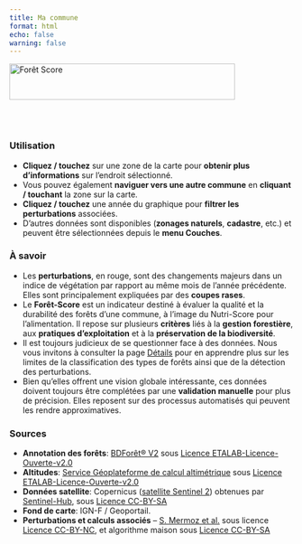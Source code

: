 ```yaml
---
title: Ma commune
format: html
echo: false
warning: false
---
```


<head>
    <meta charset="UTF-8">
    <script src="https://cdnjs.cloudflare.com/ajax/libs/leaflet/1.7.1/leaflet.js"></script>
    <link rel="stylesheet" href="https://cdnjs.cloudflare.com/ajax/libs/leaflet/1.7.1/leaflet.css" />
    <script src="https://cdn.jsdelivr.net/npm/chart.js"></script>
    <script src="https://unpkg.com/leaflet-control-geocoder/dist/Control.Geocoder.js"></script>
    <link rel="stylesheet" href="https://unpkg.com/leaflet-control-geocoder/dist/Control.Geocoder.css" />
    <link href="https://cdn.jsdelivr.net/npm/select2@4.1.0-rc.0/dist/css/select2.min.css" rel="stylesheet" />
    <script src="https://code.jquery.com/jquery-3.6.0.min.js"></script>
    <script src="https://cdn.jsdelivr.net/npm/select2@4.1.0-rc.0/dist/js/select2.min.js"></script>
    <script src="https://unpkg.com/georaster"></script>
    <script src="https://unpkg.com/georaster-layer-for-leaflet"></script>
    <script src="https://cdn.jsdelivr.net/npm/chart.js"></script>
</head>
<body>


<div id="foret-score-box">
  <img id="foret-score-img" src="" alt="Forêt Score" style="width: 400px; height: 64px;">
  <div id="foret-score-details"></div>
</div>

<br>
<div id="map" ></div>
<script src="mitan.js"></script>

<br>


<div class="info-box">
  <h3>Utilisation</h3>
  <ul>
    <li>__Cliquez / touchez__ sur une zone de la carte pour __obtenir plus d'informations__ sur l'endroit sélectionné.</li>
    <li>Vous pouvez également __naviguer vers une autre commune__ en __cliquant / touchant__ la zone sur la carte.</li>
    <li>__Cliquez / touchez__ une année du graphique pour __filtrer les perturbations__ associées.</li>
    <li>D'autres données sont disponibles (__zonages naturels__, __cadastre__, etc.) et peuvent être sélectionnées depuis le __menu Couches__.</li>
     
  </ul>
</div>

<div class="info-box">
  <h3>À savoir</h3>
  <ul>
  <li>Les <strong>perturbations</strong>, en rouge, sont des changements majeurs dans un indice de végétation par rapport au même mois de l'année précédente. Elles sont principalement expliquées par des <strong>coupes rases</strong>.</li>
  <li>Le <strong>Forêt-Score</strong> est un indicateur destiné à évaluer la qualité et la durabilité des forêts d’une commune, à l’image du Nutri-Score pour l’alimentation. Il repose sur plusieurs <strong>critères</strong> liés à la <strong>gestion forestière</strong>, aux <strong>pratiques d’exploitation</strong> et à la <strong>préservation de la biodiversité</strong>.</li>
  <li>
  Il est toujours judicieux de se questionner face à des données. Nous vous invitons à consulter la page <a href="details.html">Détails</a> pour en apprendre plus sur les limites de la classification des types de forêts ainsi que de la détection des perturbations.
  </li>
  <li>
    Bien qu'elles offrent une vision globale intéressante, ces données doivent toujours être complétées par une __validation manuelle__ pour plus de précision. Elles reposent sur des processus automatisés qui peuvent les rendre approximatives.
  </li>
  </ul>
</div>

<div class="info-box">
  <h3>Sources</h3>
  <ul>
    <li>
      <strong>Annotation des forêts</strong>:
      <a href="https://geoservices.ign.fr/bdforet" target="_blank" rel="noopener noreferrer">BDForêt® V2</a>
      sous
      <a href="https://www.etalab.gouv.fr/wp-content/uploads/2017/04/ETALAB-Licence-Ouverte-v2.0.pdf" target="_blank" rel="noopener noreferrer">Licence ETALAB-Licence-Ouverte-v2.0</a>
    </li>
    <li>
      <strong>Altitudes</strong>:
      <a href="https://geoservices.ign.fr/services-geoplateforme-altimetrie" target="_blank" rel="noopener noreferrer">Service Géoplateforme de calcul altimétrique</a>
      sous
      <a href="https://www.etalab.gouv.fr/wp-content/uploads/2017/04/ETALAB-Licence-Ouverte-v2.0.pdf" target="_blank" rel="noopener noreferrer">Licence ETALAB-Licence-Ouverte-v2.0</a>
    </li>
    <li>
      <strong>Données satellite</strong>:
      Copernicus (<a href="https://sentiwiki.copernicus.eu/web/s2-mission" target="_blank" rel="noopener noreferrer">satellite Sentinel 2</a>) obtenues par
      <a href="https://www.sentinel-hub.com/" target="_blank" rel="noopener noreferrer">Sentinel-Hub</a>,
      sous
      <a href="https://creativecommons.org/licenses/by/4.0/deed.fr" target="_blank" rel="noopener noreferrer">Licence CC-BY-SA</a>
    </li>
    <li>
      <strong>Fond de carte</strong>: IGN-F / Geoportail.
    </li>
    <li>
      <strong>Perturbations et calculs associés</strong> – <a href="https://ieeexplore.ieee.org/abstract/document/10604724" target="_blank" rel="noopener noreferrer">S. Mermoz et al.</a> sous licence <a href="https://creativecommons.org/licenses/by-nc/4.0/deed.fr" target="_blank" rel="noopener noreferrer">Licence CC-BY-NC</a>, et algorithme maison sous
      <a href="https://creativecommons.org/licenses/by-sa/4.0/deed.fr" target="_blank" rel="noopener noreferrer">Licence CC-BY-SA</a>
    </li>
  </ul>
</div>

</body>

